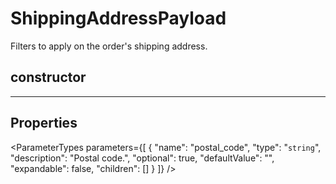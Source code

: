 
# ShippingAddressPayload

Filters to apply on the order's shipping address.

## constructor

___

## Properties

<ParameterTypes parameters={[
  {
    "name": "postal_code",
    "type": "`string`",
    "description": "Postal code.",
    "optional": true,
    "defaultValue": "",
    "expandable": false,
    "children": []
  }
]} />
